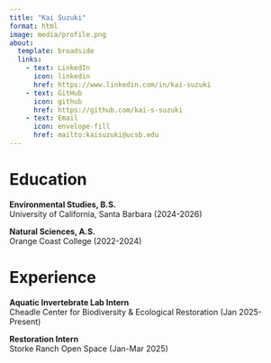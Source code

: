 ```yaml
---
title: "Kai Suzuki"
format: html
image: media/profile.png
about: 
  template: broadside
  links: 
    - text: LinkedIn
      icon: linkedin
      href: https://www.linkedin.com/in/kai-suzuki
    - text: GitHub
      icon: github
      href: https://github.com/kai-s-suzuki
    - text: Email
      icon: envelope-fill
      href: mailto:kaisuzuki@ucsb.edu
---
```


# Education
**Environmental Studies, B.S.**  
University of California, Santa Barbara (2024-2026)

**Natural Sciences, A.S.**  
Orange Coast College (2022-2024)

# Experience
**Aquatic Invertebrate Lab Intern**  
Cheadle Center for Biodiversity & Ecological Restoration (Jan 2025-Present)

**Restoration Intern**  
Storke Ranch Open Space (Jan-Mar 2025)


